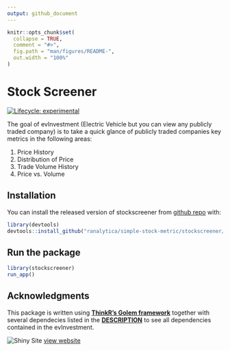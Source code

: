 ```yaml
---
output: github_document
---
```


<!-- README.md is generated from README.Rmd. Please edit that file -->

```r
knitr::opts_chunk$set(
  collapse = TRUE,
  comment = "#>",
  fig.path = "man/figures/README-",
  out.width = "100%"
)
```

# Stock Screener

<!-- badges: start -->
[![Lifecycle: experimental](https://img.shields.io/badge/lifecycle-experimental-orange.svg)](https://www.tidyverse.org/lifecycle/#experimental)
<!-- badges: end -->

The goal of evInvestment (Electric Vehicle but you can view any publicly traded company) is to take a quick glance of publicly traded companies key metrics in the following areas:

1. Price History
2. Distribution of Price
3. Trade Volume History
4. Price vs. Volume

## Installation

You can install the released version of stockscreener from [github repo](https://github.com/ranalytica/EV_Players) with:

``` r
library(devtools)
devtools::install_github("ranalytica/simple-stock-metric/stockscreener/")
```

## Run the package

``` r
library(stockscreener)
run_app()
```
## Acknowledgments

This package is written using **[ThinkR's Golem framework](https://github.com/ThinkR-open/golem)** together with several dependecies listed in the **[DESCRIPTION](https://github.com/ranalytica/EV_Players/blob/master/DESCRIPTION)** to see all dependencies contained in the evInvestment. 

![Shiny Site](./shiny.png) [view website](https://ranalytica.shinyapps.io/simple_stock_metric/){target="_blank"} 

